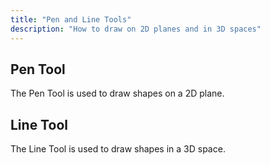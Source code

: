 ```yaml
---
title: "Pen and Line Tools"
description: "How to draw on 2D planes and in 3D spaces"
---
```


## Pen Tool&#x20;

The Pen Tool is used to draw shapes on a 2D plane.

<Accordion title="Using the Pen Tool" defaultOpen={false} />

<AccordionGroup>
  <Accordion title="Editing the curve" defaultOpen={false} />

  <Accordion title="Fill or extrude the curve" defaultOpen={false} />

  <Accordion title="Pipe the curve" defaultOpen={false} />
</AccordionGroup>

## Line Tool&#x20;

The Line Tool is used to draw shapes in a 3D space.